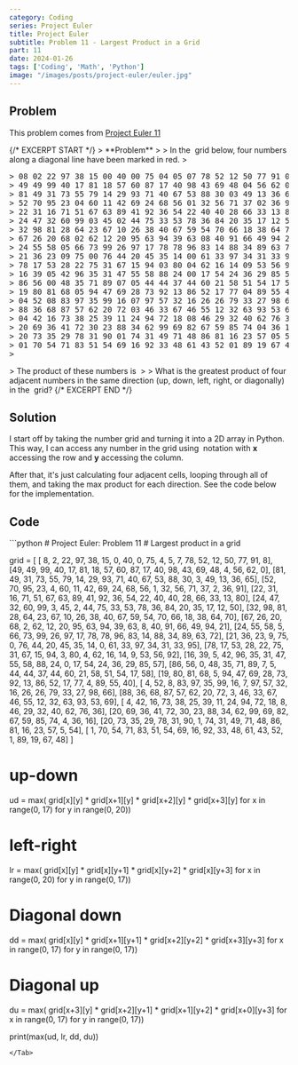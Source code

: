 ```yaml
---
category: Coding
series: Project Euler
title: Project Euler
subtitle: Problem 11 - Largest Product in a Grid
part: 11
date: 2024-01-26
tags: ['Coding', 'Math', 'Python']
image: "/images/posts/project-euler/euler.jpg"
---
```


## Problem

This problem comes from [Project Euler 11](https://projecteuler.net/problem=11)

<div class="max-md:hidden">
{/* EXCERPT START */}
> **Problem**
> 
> In the <Math equation="20 \times 20" /> grid below, four numbers along a diagonal line have been marked in red.
> <pre>
> 08 02 22 97 38 15 00 40 00 75 04 05 07 78 52 12 50 77 91 08
> 49 49 99 40 17 81 18 57 60 87 17 40 98 43 69 48 04 56 62 00
> 81 49 31 73 55 79 14 29 93 71 40 67 53 88 30 03 49 13 36 65
> 52 70 95 23 04 60 11 42 69 24 68 56 01 32 56 71 37 02 36 91
> 22 31 16 71 51 67 63 89 41 92 36 54 22 40 40 28 66 33 13 80
> 24 47 32 60 99 03 45 02 44 75 33 53 78 36 84 20 35 17 12 50
> 32 98 81 28 64 23 67 10 <span class="text-red-500">26</span> 38 40 67 59 54 70 66 18 38 64 70
> 67 26 20 68 02 62 12 20 95 <span class="text-red-500">63</span> 94 39 63 08 40 91 66 49 94 21
> 24 55 58 05 66 73 99 26 97 17 <span class="text-red-500">78</span> 78 96 83 14 88 34 89 63 72
> 21 36 23 09 75 00 76 44 20 45 35 <span class="text-red-500">14</span> 00 61 33 97 34 31 33 95
> 78 17 53 28 22 75 31 67 15 94 03 80 04 62 16 14 09 53 56 92
> 16 39 05 42 96 35 31 47 55 58 88 24 00 17 54 24 36 29 85 57
> 86 56 00 48 35 71 89 07 05 44 44 37 44 60 21 58 51 54 17 58
> 19 80 81 68 05 94 47 69 28 73 92 13 86 52 17 77 04 89 55 40
> 04 52 08 83 97 35 99 16 07 97 57 32 16 26 26 79 33 27 98 66
> 88 36 68 87 57 62 20 72 03 46 33 67 46 55 12 32 63 93 53 69
> 04 42 16 73 38 25 39 11 24 94 72 18 08 46 29 32 40 62 76 36
> 20 69 36 41 72 30 23 88 34 62 99 69 82 67 59 85 74 04 36 16
> 20 73 35 29 78 31 90 01 74 31 49 71 48 86 81 16 23 57 05 54
> 01 70 54 71 83 51 54 69 16 92 33 48 61 43 52 01 89 19 67 48
> </pre>
> The product of these numbers is <Math equation="26 \times 63 \times 78 \times 14 = 1788696" />
> 
> What is the greatest product of four adjacent numbers in the same direction (up, down, left, right, or diagonally) in the <Math equation="20 \times 20" /> grid?
{/* EXCERPT END */}
</div>

## Solution

I start off by taking the number grid and turning it into a 2D array in Python. This way, I can access any number in the grid using <Math equation=" [x][y] " /> notation with **x** accessing the row and **y** accessing the column.

After that, it's just calculating four adjacent cells, looping through all of them, and taking the max product for each direction. See the code below for the implementation.

## Code

<Tab url="https://github.com/zlaast/Project-Euler/blob/main/Problems%20%5B1-100)/problem11.py" tab="problem11.py" >
```python
# Project Euler: Problem 11
# Largest product in a grid

grid = [
    [ 8,  2, 22, 97, 38, 15,  0, 40,  0, 75,  4,  5,  7, 78, 52, 12, 50, 77, 91,  8],
    [49, 49, 99, 40, 17, 81, 18, 57, 60, 87, 17, 40, 98, 43, 69, 48,  4, 56, 62,  0],
    [81, 49, 31, 73, 55, 79, 14, 29, 93, 71, 40, 67, 53, 88, 30,  3, 49, 13, 36, 65],
    [52, 70, 95, 23,  4, 60, 11, 42, 69, 24, 68, 56,  1, 32, 56, 71, 37,  2, 36, 91],
    [22, 31, 16, 71, 51, 67, 63, 89, 41, 92, 36, 54, 22, 40, 40, 28, 66, 33, 13, 80],
    [24, 47, 32, 60, 99,  3, 45,  2, 44, 75, 33, 53, 78, 36, 84, 20, 35, 17, 12, 50],
    [32, 98, 81, 28, 64, 23, 67, 10, 26, 38, 40, 67, 59, 54, 70, 66, 18, 38, 64, 70],
    [67, 26, 20, 68,  2, 62, 12, 20, 95, 63, 94, 39, 63,  8, 40, 91, 66, 49, 94, 21],
    [24, 55, 58,  5, 66, 73, 99, 26, 97, 17, 78, 78, 96, 83, 14, 88, 34, 89, 63, 72],
    [21, 36, 23,  9, 75,  0, 76, 44, 20, 45, 35, 14,  0, 61, 33, 97, 34, 31, 33, 95],
    [78, 17, 53, 28, 22, 75, 31, 67, 15, 94,  3, 80,  4, 62, 16, 14,  9, 53, 56, 92],
    [16, 39,  5, 42, 96, 35, 31, 47, 55, 58, 88, 24,  0, 17, 54, 24, 36, 29, 85, 57],
    [86, 56,  0, 48, 35, 71, 89,  7,  5, 44, 44, 37, 44, 60, 21, 58, 51, 54, 17, 58],
    [19, 80, 81, 68,  5, 94, 47, 69, 28, 73, 92, 13, 86, 52, 17, 77,  4, 89, 55, 40],
    [ 4, 52,  8, 83, 97, 35, 99, 16,  7, 97, 57, 32, 16, 26, 26, 79, 33, 27, 98, 66],
    [88, 36, 68, 87, 57, 62, 20, 72,  3, 46, 33, 67, 46, 55, 12, 32, 63, 93, 53, 69],
    [ 4, 42, 16, 73, 38, 25, 39, 11, 24, 94, 72, 18,  8, 46, 29, 32, 40, 62, 76, 36],
    [20, 69, 36, 41, 72, 30, 23, 88, 34, 62, 99, 69, 82, 67, 59, 85, 74,  4, 36, 16],
    [20, 73, 35, 29, 78, 31, 90,  1, 74, 31, 49, 71, 48, 86, 81, 16, 23, 57,  5, 54],
    [ 1, 70, 54, 71, 83, 51, 54, 69, 16, 92, 33, 48, 61, 43, 52,  1, 89, 19, 67, 48]
]

# up-down
ud = max(
    grid[x][y] *
    grid[x+1][y] *
    grid[x+2][y] *
    grid[x+3][y]
    for x in range(0, 17)
    for y in range(0, 20))

# left-right
lr = max(
    grid[x][y] *
    grid[x][y+1] *
    grid[x][y+2] *
    grid[x][y+3]
    for x in range(0, 20)
    for y in range(0, 17))


# Diagonal down
dd = max(
    grid[x][y] *
    grid[x+1][y+1] *
    grid[x+2][y+2] *
    grid[x+3][y+3]
    for x in range(0, 17)
    for y in range(0, 17))

# Diagonal up
du = max(
    grid[x+3][y] *
    grid[x+2][y+1] *
    grid[x+1][y+2] *
    grid[x+0][y+3]
    for x in range(0, 17)
    for y in range(0, 17))

print(max(ud, lr, dd, du))
```
</Tab>